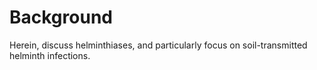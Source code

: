 
# Background

Herein, discuss helminthiases, and particularly focus on soil-transmitted helminth infections.
